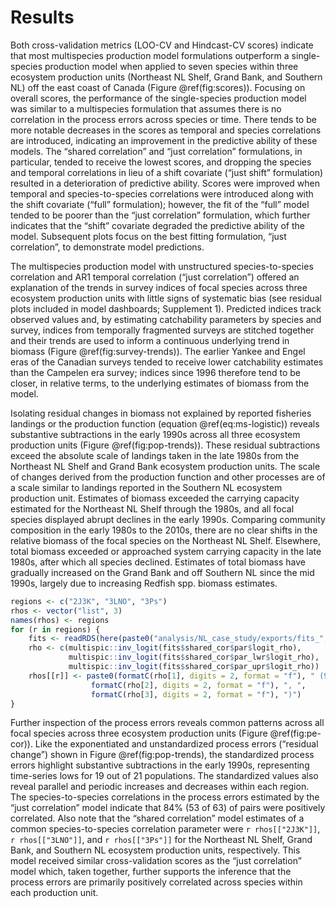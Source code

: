 
# Results  {-}

Both cross-validation metrics (LOO-CV and Hindcast-CV scores) indicate that most multispecies production model formulations outperform a single-species production model when applied to seven species within three ecosystem production units (Northeast NL Shelf, Grand Bank, and Southern NL) off the east coast of Canada (Figure \@ref(fig:scores)). Focusing on overall scores, the performance of the single-species production model was similar to a multispecies formulation that assumes there is no correlation in the process errors across species or time. There tends to be more notable decreases in the scores as temporal and species correlations are introduced, indicating an improvement in the predictive ability of these models. The "shared correlation" and "just correlation" formulations, in particular, tended to receive the lowest scores, and dropping the species and temporal correlations in lieu of a shift covariate ("just shift" formulation) resulted in a deterioration of predictive ability. Scores were improved when temporal and species-to-species correlations were introduced along with the shift covariate ("full" formulation); however, the fit of the "full" model tended to be poorer than the "just correlation" formulation, which further indicates that the "shift" covariate degraded the predictive ability of the model. Subsequent plots focus on the best fitting formulation, "just correlation", to demonstrate model predictions.

The multispecies production model with unstructured species-to-species correlation and AR1 temporal correlation ("just correlation") offered an explanation of the trends in survey indices of focal species across three ecosystem production units with little signs of systematic bias (see residual plots included in model dashboards; Supplement 1). Predicted indices track observed values and, by estimating catchability parameters by species and survey, indices from temporally fragmented surveys are stitched together and their trends are used to inform a continuous underlying trend in biomass (Figure \@ref(fig:survey-trends)). The earlier Yankee and Engel eras of the Canadian surveys tended to receive lower catchability estimates than the Campelen era survey; indices since 1996 therefore tend to be closer, in relative terms, to the underlying estimates of biomass from the model.

Isolating residual changes in biomass not explained by reported fisheries landings or the production function (equation \@ref(eq:ms-logistic)) reveals substantive subtractions in the early 1990s across all three ecosystem production units (Figure \@ref(fig:pop-trends)). These residual subtractions exceed the absolute scale of landings taken in the late 1980s from the Northeast NL Shelf and Grand Bank ecosystem production units. The scale of changes derived from the production function and other processes are of a scale similar to landings reported in the Southern NL ecosystem production unit. Estimates of biomass exceeded the carrying capacity estimated for the Northeast NL Shelf through the 1980s, and all focal species displayed abrupt declines in the early 1990s. Comparing community composition in the early 1980s to the 2010s, there are no clear shifts in the relative biomass of the focal species on the Northeast NL Shelf. Elsewhere, total biomass exceeded or approached system carrying capacity in the late 1980s, after which all species declined. Estimates of total biomass have gradually increased on the Grand Bank and off Southern NL since the mid 1990s, largely due to increasing Redfish spp. biomass estimates.

```r

regions <- c("2J3K", "3LNO", "3Ps")
rhos <- vector("list", 3)
names(rhos) <- regions
for (r in regions) {
    fits <- readRDS(here(paste0("analysis/NL_case_study/exports/fits_", r, ".rds")))
    rho <- c(multispic::inv_logit(fits$shared_cor$par$logit_rho),
             multispic::inv_logit(fits$shared_cor$par_lwr$logit_rho),
             multispic::inv_logit(fits$shared_cor$par_upr$logit_rho))
    rhos[[r]] <- paste0(formatC(rho[1], digits = 2, format = "f"), " (95% CI: ", 
                  formatC(rho[2], digits = 2, format = "f"), ", ", 
                  formatC(rho[3], digits = 2, format = "f"), ")")
}

```


Further inspection of the process errors reveals common patterns across all focal species across three ecosystem production units (Figure \@ref(fig:pe-cor)). Like the exponentiated and unstandardized process errors ("residual change") shown in Figure \@ref(fig:pop-trends), the standardized process errors highlight substantive subtractions in the early 1990s, representing time-series lows for 19 out of 21 populations. The standardized values also reveal parallel and periodic increases and decreases within each region. The species-to-species correlations in the process errors estimated by the "just correlation" model indicate that 84% (53 of 63) of pairs were positively correlated. Also note that the "shared correlation" model estimates of a common species-to-species correlation parameter were `r rhos[["2J3K"]]`, `r rhos[["3LNO"]]`, and `r rhos[["3Ps"]]` for the Northeast NL Shelf, Grand Bank, and Southern NL ecosystem production units, respectively. This model received similar cross-validation scores as the "just correlation" model which, taken together, further supports the inference that the process errors are primarily positively correlated across species within each production unit.

